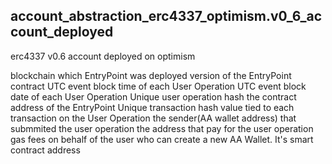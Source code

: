 ## account_abstraction_erc4337_optimism.v0_6_account_deployed 
erc4337 v0.6 account deployed on optimism

<ParamField path="blockchain">
blockchain which EntryPoint was deployed
</ParamField>
<ParamField path="version">
version of the EntryPoint contract
</ParamField>
<ParamField path="block_time">
UTC event block time of each User Operation
</ParamField>
<ParamField path="block_month">
UTC event block date of each User Operation
</ParamField>
<ParamField path="userop_hash">
Unique user operation hash
</ParamField>
<ParamField path="entrypoint_contract">
the contract address of the EntryPoint
</ParamField>
<ParamField path="tx_hash">
Unique transaction hash value tied to each transaction on the User Operation
</ParamField>
<ParamField path="sender">
the sender(AA wallet address) that submmited the user operation
</ParamField>
<ParamField path="paymaster">
the address that pay for the user operation gas fees on behalf of the user
</ParamField>
<ParamField path="factory">
who can create a new AA Wallet. It&#x27;s smart contract address
</ParamField>
